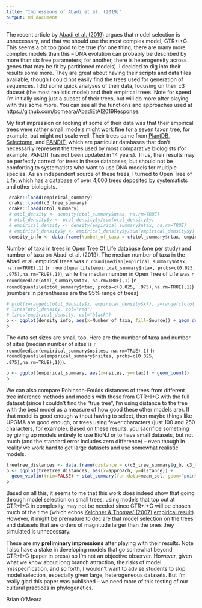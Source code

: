 ```yaml
---
title: "Impressions of Abadi et al. (2019)"
output: md_document
---
```


The recent article by [Abadi et al. (2019)](https://doi.org/10.1038/s41467-019-08822-w) argues that model selection is unnecessary, and that we should use the most complex model, GTR+I+G. This seems a bit too good to be true (for one thing, there are many more complex models than this -- DNA evolution can probably be described by more than six free parameters; for another, there is heterogeneity across genes that may be fit by partitioned models). I decided to dig into their results some more. They are great about having their scripts and data files available, though I could not easily find the trees used for generation of sequences. I did some quick analyses of their data, focusing on their c3 dataset (the most realistic model) and their empirical trees. Note for speed I'm initially using just a subset of their trees, but will do more after playing with this some more. You can see all the functions and approaches used at https://github.com/bomeara/AbadiEtAl2019Response.

My first impression on looking at some of their data was that their empirical trees were rather small: models might work fine for a seven taxon tree, for example, but might not scale well. Their trees came from [PlantDB](http://www.plantgdb.org/), [Selectome](https://selectome.unil.ch/), and [PANDIT](https://www.ebi.ac.uk/research/goldman/software/pandit), which are particular databases that don't necessarily represent the trees used by most comparative biologists (for example, PANDIT has not been updated in 14 years). Thus, their results may be perfectly correct for trees in these databases, but should not be comforting to systematists who want to use DNA models for multiple species. As an independent source of these trees, I turned to Open Tree of Life, which has a database of over 4,000 trees deposited by systematists and other biologists.

```r
 drake::loadd(empirical_summary)
 drake::loadd(c3_tree_summary)
 drake::loadd(otol_summary)
 # otol_density <- density(otol_summary$ntax, na.rm=TRUE)
 # otol_density$y <- otol_density$y/sum(otol_density$y)
 # empirical_density <- density(empirical_summary$ntax, na.rm=TRUE)
 # empirical_density$y <- empirical_density$y/sum(empirical_density$y)
 density_info <- data.frame(Number_of_taxa = c(otol_summary$ntax, empirical_summary$ntax), Source=c(rep("Open Tree of Life", nrow(otol_summary)), rep("Abadi et al. empirical", nrow(empirical_summary))))
```

Number of taxa in trees in Open Tree Of Life database (one per study) and number of taxa on Abadi et al. (2019). The median number of taxa in the Abadi et al. empirical trees was `r round(median(empirical_summary$ntax, na.rm=TRUE),1)` (`r round(quantile(empirical_summary$ntax, probs=c(0.025, .975),na.rm=TRUE),1)`), while the median number in Open Tree of Life was `r round(median(otol_summary$ntax, na.rm=TRUE),1)` (`r round(quantile(otol_summary$ntax, probs=c(0.025, .975),na.rm=TRUE),1)`) [numbers in parentheses are the 95% range of trees].

```r
# plot(x=range(c(otol_density$x, empirical_density$x)), y=range(c(otol_density$y, empirical_density$y)), type="n", log="x", xlab="Number of taxa", ylab="Proportion of trees", bty="n")
# lines(otol_density, col="red")
# lines(empirical_density, col="black")
p <- ggplot(density_info, aes(x=Number_of_taxa, fill=Source)) + geom_density(alpha=.2) + scale_x_continuous(trans='log10')
p
```

The data set sizes are small, too. Here are the number of taxa and number of sites (median number of sites is `r round(median(empirical_summary$nsites, na.rm=TRUE),1)` (`r round(quantile(empirical_summary$nsites, probs=c(0.025, .975),na.rm=TRUE),1)`)).

```r
p <- ggplot(empirical_summary, aes(x=nsites, y=ntax)) + geom_count()
p
```

We can also compare Robinson-Foulds distances of trees from different tree inference methods and models with those from GTR+I+G with the full dataset (since I couldn't find the "true tree", I'm using distance to the tree with the best model as a measure of how good these other models are). If that model is good enough without having to select, then maybe things like UPGMA are good enough, or trees using fewer characters (just 100 and 250 characters, for example). Based on these results, you sacrifice something by giving up models entirely to use BioNJ or to have small datasets, but not much (and the standard error includes zero difference) -- even though in reality we work hard to get large datasets and use somewhat realistic models.

```r
treetree_distances <- data.frame(distance = c(c3_tree_summary$g_b, c3_tree_summary$g_u, c3_tree_summary$g_jc, c3_tree_summary$g_g100, c3_tree_summary$g_g250), approach=c(rep("BioNJ", nrow(c3_tree_summary)), rep("UPGMA", nrow(c3_tree_summary)), rep("Jukes-Cantor", nrow(c3_tree_summary)), rep("GTR+I+G 100 sites", nrow(c3_tree_summary)), rep("GTR+I+G 250 sites", nrow(c3_tree_summary))))
p <- ggplot(treetree_distances, aes(x=approach, y=distance)) +
  geom_violin(trim=FALSE) + stat_summary(fun.data=mean_sdl, geom="pointrange", color="red")
p
```

Based on all this, it seems to me that this work does indeed show that going through model selection on small trees, using models that top out at GTR+I+G in complexity, may not be needed since GTR+I+G will be chosen much of the time (which echos [Kelchner & Thomas' (2007)](https://doi.org/10.1016/j.tree.2006.10.004) [empirical result](https://www.sciencedirect.com/science/article/pii/S016953470600334X#fig3)). However, it might be premature to declare that model selection on the trees and datasets that are orders of magnitude larger than the ones they simulated is unnecessary.

These are my **preliminary impressions** after playing with their results. Note I also have a stake in developing models that go somewhat beyond GTR+I+G (paper in press) so I'm not an objective observer. However, given what we know about long branch attraction, the risks of model misspecification, and so forth, I wouldn't want to advise students to skip model selection, especially given large, heterogeneous datasets. But I'm really glad this paper was published -- we need more of this testing of our cultural practices in phylogenetics.

Brian O'Meara
